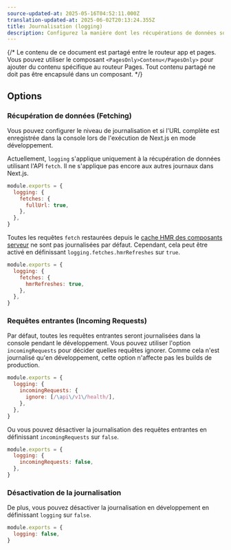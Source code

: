 ```yaml
---
source-updated-at: 2025-05-16T04:52:11.000Z
translation-updated-at: 2025-06-02T20:13:24.355Z
title: Journalisation (logging)
description: Configurez la manière dont les récupérations de données sont journalisées dans la console lors de l'exécution de Next.js en mode développement.
---
```


{/* Le contenu de ce document est partagé entre le routeur app et pages. Vous pouvez utiliser le composant `<PagesOnly>Contenu</PagesOnly>` pour ajouter du contenu spécifique au routeur Pages. Tout contenu partagé ne doit pas être encapsulé dans un composant. */}

## Options

### Récupération de données (Fetching)

Vous pouvez configurer le niveau de journalisation et si l'URL complète est enregistrée dans la console lors de l'exécution de Next.js en mode développement.

Actuellement, `logging` s'applique uniquement à la récupération de données utilisant l'API `fetch`. Il ne s'applique pas encore aux autres journaux dans Next.js.

```js filename="next.config.js"
module.exports = {
  logging: {
    fetches: {
      fullUrl: true,
    },
  },
}
```

Toutes les requêtes `fetch` restaurées depuis le [cache HMR des composants serveur](/docs/app/api-reference/config/next-config-js/serverComponentsHmrCache) ne sont pas journalisées par défaut. Cependant, cela peut être activé en définissant `logging.fetches.hmrRefreshes` sur `true`.

```js filename="next.config.js"
module.exports = {
  logging: {
    fetches: {
      hmrRefreshes: true,
    },
  },
}
```

### Requêtes entrantes (Incoming Requests)

Par défaut, toutes les requêtes entrantes seront journalisées dans la console pendant le développement. Vous pouvez utiliser l'option `incomingRequests` pour décider quelles requêtes ignorer.
Comme cela n'est journalisé qu'en développement, cette option n'affecte pas les builds de production.

```js filename="next.config.js"
module.exports = {
  logging: {
    incomingRequests: {
      ignore: [/\api\/v1\/health/],
    },
  },
}
```

Ou vous pouvez désactiver la journalisation des requêtes entrantes en définissant `incomingRequests` sur `false`.

```js filename="next.config.js"
module.exports = {
  logging: {
    incomingRequests: false,
  },
}
```

### Désactivation de la journalisation

De plus, vous pouvez désactiver la journalisation en développement en définissant `logging` sur `false`.

```js filename="next.config.js"
module.exports = {
  logging: false,
}
```